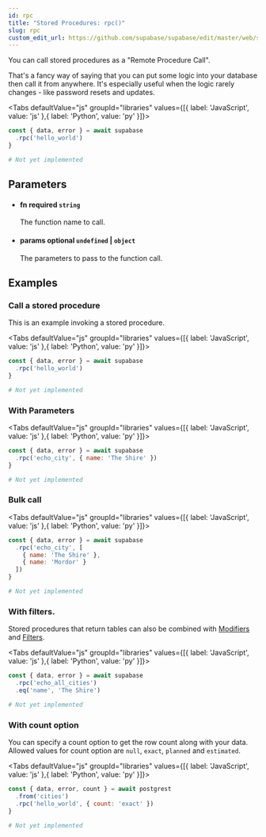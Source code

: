 ```yaml
---
id: rpc
title: "Stored Procedures: rpc()"
slug: rpc
custom_edit_url: https://github.com/supabase/supabase/edit/master/web/spec/supabase.yml
---
```



You can call stored procedures as a "Remote Procedure Call".

That's a fancy way of saying that you can put some logic into your database then call it from anywhere.
It's especially useful when the logic rarely changes - like password resets and updates.


<Tabs
  defaultValue="js"
  groupId="libraries"
  values={[{ label: 'JavaScript', value: 'js' },{ label: 'Python', value: 'py' }]}>

<TabItem value="js">

```js
const { data, error } = await supabase
  .rpc('hello_world')
}
```


</TabItem>
<TabItem value="py">

```py
# Not yet implemented
```


</TabItem>

</Tabs>

## Parameters


<ul className="method-list-group">
  
<li className="method-list-item">
  <h4 className="method-list-item-label">
    <span className="method-list-item-label-name">
      fn
    </span>
    <span className="method-list-item-label-badge required">
      required
    </span>
    <span className="method-list-item-validation">
      <code>string</code>
    </span>
  </h4>
  <div class="method-list-item-description">

The function name to call.

  </div>
  
</li>


<li className="method-list-item">
  <h4 className="method-list-item-label">
    <span className="method-list-item-label-name">
      params
    </span>
    <span className="method-list-item-label-badge false">
      optional
    </span>
    <span className="method-list-item-validation">
      <code>undefined</code> | <code>object</code>
    </span>
  </h4>
  <div class="method-list-item-description">

The parameters to pass to the function call.

  </div>
  
</li>

</ul>














## Examples

### Call a stored procedure

This is an example invoking a stored procedure.

<Tabs
  defaultValue="js"
  groupId="libraries"
  values={[{ label: 'JavaScript', value: 'js' },{ label: 'Python', value: 'py' }]}>

<TabItem value="js">

```js
const { data, error } = await supabase
  .rpc('hello_world')
}
```


</TabItem>
<TabItem value="py">

```py
# Not yet implemented
```


</TabItem>

</Tabs>

### With Parameters



<Tabs
  defaultValue="js"
  groupId="libraries"
  values={[{ label: 'JavaScript', value: 'js' },{ label: 'Python', value: 'py' }]}>

<TabItem value="js">

```js
const { data, error } = await supabase
  .rpc('echo_city', { name: 'The Shire' })
}
```


</TabItem>
<TabItem value="py">

```py
# Not yet implemented
```


</TabItem>

</Tabs>

### Bulk call



<Tabs
  defaultValue="js"
  groupId="libraries"
  values={[{ label: 'JavaScript', value: 'js' },{ label: 'Python', value: 'py' }]}>

<TabItem value="js">

```js
const { data, error } = await supabase
  .rpc('echo_city', [
    { name: 'The Shire' },
    { name: 'Mordor' }
  ])
}
```


</TabItem>
<TabItem value="py">

```py
# Not yet implemented
```


</TabItem>

</Tabs>

### With filters.

Stored procedures that return tables can also be combined with 
[Modifiers](/docs/client/using-modifiers) and 
[Filters](/docs/client/using-filters).


<Tabs
  defaultValue="js"
  groupId="libraries"
  values={[{ label: 'JavaScript', value: 'js' },{ label: 'Python', value: 'py' }]}>

<TabItem value="js">

```js
const { data, error } = await supabase
  .rpc('echo_all_cities')
  .eq('name', 'The Shire')
```


</TabItem>
<TabItem value="py">

```py
# Not yet implemented
```


</TabItem>

</Tabs>

### With count option

You can specify a count option to get the row count along with your data.
Allowed values for count option are `null`, `exact`, `planned` and `estimated`.


<Tabs
  defaultValue="js"
  groupId="libraries"
  values={[{ label: 'JavaScript', value: 'js' },{ label: 'Python', value: 'py' }]}>

<TabItem value="js">

```js
const { data, error, count } = await postgrest
  .from('cities')
  .rpc('hello_world', { count: 'exact' })
}
```


</TabItem>
<TabItem value="py">

```py
# Not yet implemented
```


</TabItem>

</Tabs>